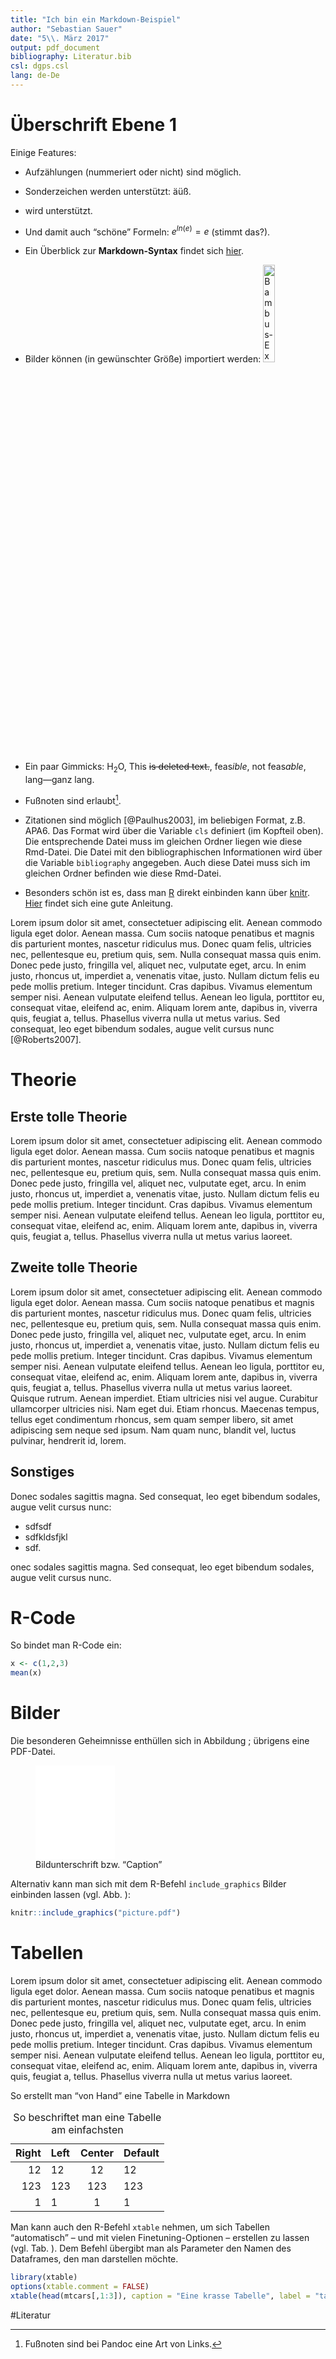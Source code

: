 ```yaml
---
title: "Ich bin ein Markdown-Beispiel"
author: "Sebastian Sauer"
date: "5\\. März 2017"
output: pdf_document
bibliography: Literatur.bib
csl: dgps.csl
lang: de-De
---
```



# Überschrift Ebene 1 

Einige Features:


- Aufzählungen (nummeriert oder nicht) sind möglich.

- Sonderzeichen werden unterstützt: äüß.

- \LaTeX wird unterstützt.

- Und damit auch "schöne" Formeln: $e^{ln(e)}=e$ (stimmt das?).

- Ein Überblick zur **Markdown-Syntax** findet sich [hier](http://pandoc.org/README.html#pandocs-markdown).

- Bilder können (in gewünschter Größe) importiert werden: ![Bambus-Experiment](picture3.png){ width=20% }

- Ein paar Gimmicks: H~2~O, This ~~is deleted text.~~, feas*ible*, not feas*able*, lang---ganz lang.

- Fußnoten sind erlaubt[^1].

- Zitationen sind möglich [@Paulhus2003], im beliebigen Format, z.B. APA6. Das Format wird über die Variable `cls` definiert (im Kopfteil oben). Die entsprechende Datei muss im gleichen Ordner liegen wie diese Rmd-Datei. Die Datei mit den bibliographischen Informationen wird über die Variable `bibliography` angegeben. Auch diese Datei muss sich im gleichen Ordner befinden wie diese Rmd-Datei. 

- Besonders schön ist es, dass man [R](https://cran.r-project.org) direkt einbinden kann über [knitr](http://yihui.name/knitr/). [Hier](http://galahad.well.ox.ac.uk/repro/) findet sich eine gute Anleitung.


[^1]: Fußnoten sind bei Pandoc eine Art von Links. 



Lorem ipsum dolor sit amet, consectetuer adipiscing elit. Aenean commodo ligula eget dolor. Aenean massa. Cum sociis natoque penatibus et magnis dis parturient montes, nascetur ridiculus mus. Donec quam felis, ultricies nec, pellentesque eu, pretium quis, sem. Nulla consequat massa quis enim. Donec pede justo, fringilla vel, aliquet nec, vulputate eget, arcu. In enim justo, rhoncus ut, imperdiet a, venenatis vitae, justo. Nullam dictum felis eu pede mollis pretium. Integer tincidunt. Cras dapibus. Vivamus elementum semper nisi. Aenean vulputate eleifend tellus. Aenean leo ligula, porttitor eu, consequat vitae, eleifend ac, enim. Aliquam lorem ante, dapibus in, viverra quis, feugiat a, tellus. Phasellus viverra nulla ut metus varius. Sed consequat, leo eget bibendum sodales, augue velit cursus nunc [@Roberts2007].

# Theorie
## Erste tolle Theorie
Lorem ipsum dolor sit amet, consectetuer adipiscing elit. Aenean commodo ligula eget dolor. Aenean massa. Cum sociis natoque penatibus et magnis dis parturient montes, nascetur ridiculus mus. Donec quam felis, ultricies nec, pellentesque eu, pretium quis, sem. Nulla consequat massa quis enim. Donec pede justo, fringilla vel, aliquet nec, vulputate eget, arcu. In enim justo, rhoncus ut, imperdiet a, venenatis vitae, justo. Nullam dictum felis eu pede mollis pretium. Integer tincidunt. Cras dapibus. Vivamus elementum semper nisi. Aenean vulputate eleifend tellus. Aenean leo ligula, porttitor eu, consequat vitae, eleifend ac, enim. Aliquam lorem ante, dapibus in, viverra quis, feugiat a, tellus. Phasellus viverra nulla ut metus varius laoreet.

## Zweite tolle Theorie
Lorem ipsum dolor sit amet, consectetuer adipiscing elit. Aenean commodo ligula eget dolor. Aenean massa. Cum sociis natoque penatibus et magnis dis parturient montes, nascetur ridiculus mus. Donec quam felis, ultricies nec, pellentesque eu, pretium quis, sem. Nulla consequat massa quis enim. Donec pede justo, fringilla vel, aliquet nec, vulputate eget, arcu. In enim justo, rhoncus ut, imperdiet a, venenatis vitae, justo. Nullam dictum felis eu pede mollis pretium. Integer tincidunt. Cras dapibus. Vivamus elementum semper nisi. Aenean vulputate eleifend tellus. Aenean leo ligula, porttitor eu, consequat vitae, eleifend ac, enim. Aliquam lorem ante, dapibus in, viverra quis, feugiat a, tellus. Phasellus viverra nulla ut metus varius laoreet. Quisque rutrum. Aenean imperdiet. Etiam ultricies nisi vel augue. Curabitur ullamcorper ultricies nisi. Nam eget dui. Etiam rhoncus. Maecenas tempus, tellus eget condimentum rhoncus, sem quam semper libero, sit amet adipiscing sem neque sed ipsum. Nam quam nunc, blandit vel, luctus pulvinar, hendrerit id, lorem.

## Sonstiges

Donec sodales sagittis magna. Sed consequat, leo eget bibendum sodales, augue velit cursus nunc:

- sdfsdf
- sdfkldsfjkl 
- sdf.

onec sodales sagittis magna. Sed consequat, leo eget bibendum sodales, augue velit cursus nunc.

# R-Code

So bindet man R-Code ein:

```r
x <- c(1,2,3)
mean(x)
```




# Bilder

Die besonderen Geheimnisse enthüllen sich in Abbildung \ref{fig1}; übrigens eine PDF-Datei.


![Bildunterschrift bzw. "Caption" \label{fig1}](picture.pdf){ width=30% }


Alternativ kann man sich mit dem R-Befehl `include_graphics` Bilder einbinden lassen (vgl. Abb. \ref{fig:mein-Bild}):

```r
knitr::include_graphics("picture.pdf")

```





      


# Tabellen
Lorem ipsum dolor sit amet, consectetuer adipiscing elit. Aenean commodo ligula eget dolor. Aenean massa. Cum sociis natoque penatibus et magnis dis parturient montes, nascetur ridiculus mus. Donec quam felis, ultricies nec, pellentesque eu, pretium quis, sem. Nulla consequat massa quis enim. Donec pede justo, fringilla vel, aliquet nec, vulputate eget, arcu. In enim justo, rhoncus ut, imperdiet a, venenatis vitae, justo. Nullam dictum felis eu pede mollis pretium. Integer tincidunt. Cras dapibus. Vivamus elementum semper nisi. Aenean vulputate eleifend tellus. Aenean leo ligula, porttitor eu, consequat vitae, eleifend ac, enim. Aliquam lorem ante, dapibus in, viverra quis, feugiat a, tellus. Phasellus viverra nulla ut metus varius laoreet. 


So erstellt man "von Hand" eine Tabelle in Markdown

  Right    Left     Center     Default
-------    ------ ----------   -------
     12     12        12            12
    123     123       123          123
      1     1          1             1
      
Table: So beschriftet man eine Tabelle am einfachsten


Man kann auch den R-Befehl `xtable` nehmen, um sich Tabellen "automatisch" -- und mit vielen Finetuning-Optionen -- erstellen zu lassen (vgl. Tab. \ref{tab:Tab2}). Dem Befehl übergibt man als Parameter den Namen des Dataframes, den man darstellen möchte.

```r
library(xtable)
options(xtable.comment = FALSE)
xtable(head(mtcars[,1:3]), caption = "Eine krasse Tabelle", label = "tab:Tab2")

```

      


\pagebreak


#Literatur




